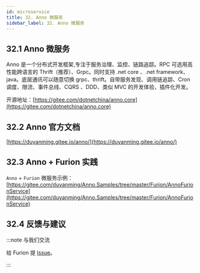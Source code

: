 ```yaml
---
id: microservice
title: 32. Anno 微服务
sidebar_label: 32. Anno 微服务
---
```


## 32.1 Anno 微服务

Anno 是一个分布式开发框架,专注于服务治理、监控、链路追踪。RPC 可选用高性能跨语言的 Thrift（推荐）、Grpc。同时支持 .net core 、.net framework、java。底层通讯可以随意切换 grpc、thrift。自带服务发现、调用链追踪、Cron 调度、限流、事件总线、CQRS 、DDD、类似 MVC 的开发体验，插件化开发。

开源地址：[https://gitee.com/dotnetchina/anno.core](https://gitee.com/dotnetchina/anno.core)

## 32.2 Anno 官方文档

[https://duyanming.gitee.io/anno/](https://duyanming.gitee.io/anno/)

## 32.3 Anno + Furion 实践

`Anno` + `Furion` 微服务示例：[https://gitee.com/duyanming/Anno.Samples/tree/master/Furion/AnnoFurionService](https://gitee.com/duyanming/Anno.Samples/tree/master/Furion/AnnoFurionService)

## 32.4 反馈与建议

:::note 与我们交流

给 Furion 提 [Issue](https://gitee.com/dotnetchina/Furion/issues/new?issue)。

:::
